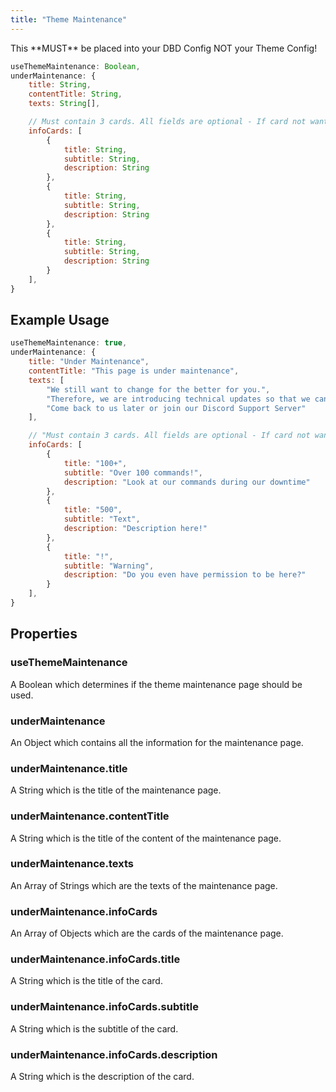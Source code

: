 ```yaml
---
title: "Theme Maintenance"
---
```


<Warning>
  This **MUST** be placed into your DBD Config NOT your Theme Config!
</Warning>

```js
useThemeMaintenance: Boolean,
underMaintenance: {
    title: String,
    contentTitle: String,
    texts: String[],

    // Must contain 3 cards. All fields are optional - If card not wanted on maintenance page, infoCards can be deleted,
    infoCards: [
        {
            title: String,
            subtitle: String,
            description: String
        },
        {
            title: String,
            subtitle: String,
            description: String
        },
        {
            title: String,
            subtitle: String,
            description: String
        }
    ],
}
```

## Example Usage

```js
useThemeMaintenance: true,
underMaintenance: {
    title: "Under Maintenance",
    contentTitle: "This page is under maintenance",
    texts: [
        "We still want to change for the better for you.",
        "Therefore, we are introducing technical updates so that we can allow you to enjoy the quality of our services.",
        "Come back to us later or join our Discord Support Server"
    ],

    // "Must contain 3 cards. All fields are optional - If card not wanted on maintenance page, infoCards can be deleted",
    infoCards: [
        {
            title: "100+",
            subtitle: "Over 100 commands!",
            description: "Look at our commands during our downtime"
        },
        {
            title: "500",
            subtitle: "Text",
            description: "Description here!"
        },
        {
            title: "!",
            subtitle: "Warning",
            description: "Do you even have permission to be here?"
        }
    ],
}
```

## Properties

### useThemeMaintenance

A Boolean which determines if the theme maintenance page should be used.

### underMaintenance

An Object which contains all the information for the maintenance page.

### underMaintenance.title

A String which is the title of the maintenance page.

### underMaintenance.contentTitle

A String which is the title of the content of the maintenance page.

### underMaintenance.texts

An Array of Strings which are the texts of the maintenance page.

### underMaintenance.infoCards

An Array of Objects which are the cards of the maintenance page.

### underMaintenance.infoCards.title

A String which is the title of the card.

### underMaintenance.infoCards.subtitle

A String which is the subtitle of the card.

### underMaintenance.infoCards.description

A String which is the description of the card.
